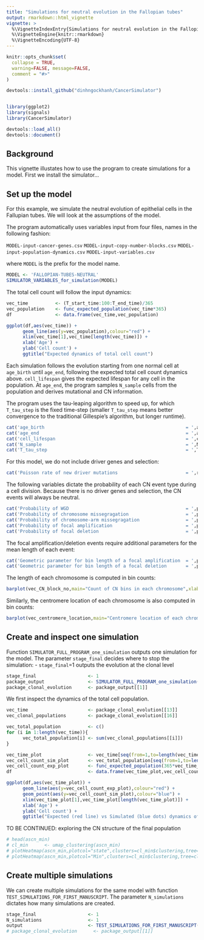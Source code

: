 ```yaml
---
title: "Simulations for neutral evolution in the Fallopian tubes"
output: rmarkdown::html_vignette
vignette: >
  %\VignetteIndexEntry{Simulations for neutral evolution in the Fallopian tubes}
  %\VignetteEngine{knitr::rmarkdown}
  %\VignetteEncoding{UTF-8}
---
```


```r
knitr::opts_chunk$set(
  collapse = TRUE,
  warning=FALSE, message=FALSE,
  comment = "#>"
)
```

```r
devtools::install_github("dinhngockhanh/CancerSimulator")


library(ggplot2)
library(signals)
library(CancerSimulator)

devtools::load_all()
devtools::document()
```

## Background
This vignette illustates how to use the program to create simulations for a model.
First we install the simulator...


## Set up the model
For this example, we simulate the neutral evolution of epithelial cells in the Fallupian tubes. We will look at the assumptions of the model.

The program automatically uses variables input from four files, names in the following fashion:

`MODEL-input-cancer-genes.csv`
`MODEL-input-copy-number-blocks.csv`
`MODEL-input-population-dynamics.csv`
`MODEL-input-variables.csv`

where `MODEL` is the prefix for the model name.

```r
MODEL <- 'FALLOPIAN-TUBES-NEUTRAL'
SIMULATOR_VARIABLES_for_simulation(MODEL)
```

The total cell count will follow the input dynamics:

```r
vec_time          <- (T_start_time:100:T_end_time)/365
vec_population    <- func_expected_population(vec_time*365)
df                <- data.frame(vec_time,vec_population)

ggplot(df,aes(vec_time)) +
      geom_line(aes(y=vec_population),colour="red") +
      xlim(vec_time[1],vec_time[length(vec_time)]) +
      xlab('Age') +
      ylab('Cell count') +
      ggtitle("Expected dynamics of total cell count")
```

Each simulation follows the evolution starting from one normal cell at `age_birth` until `age_end`, following the expected total cell count dynamics above. `cell_lifespan` gives the expected lifespan for any cell in the population. At `age_end`, the program samples `N_sample` cells from the population and derives mutational and CN information.

The program uses the tau-leaping algorithm to speed up, for which `T_tau_step` is the fixed time-step (smaller `T_tau_step` means better convergence to the traditional Gillespie's algorithm, but longer runtime).

```r
cat('age_birth                                                    = ',age_birth,'(years)\n')
cat('age_end                                                      = ',age_end,'(years)\n')
cat('cell_lifespan                                                = ',cell_lifespan,'(days)\n')
cat('N_sample                                                     = ',N_sample,'(years)\n')
cat('T_tau_step                                                   = ',T_tau_step,'(days)\n')
```

For this model, we do not include driver genes and selection:

```r
cat('Poisson rate of new driver mutations                         = ',rate_driver,'\n')

```

The following variables dictate the probability of each CN event type during a cell division. Because there is no driver genes and selection, the CN events will always be neutral.

```r
cat('Probability of WGD                                           = ',prob_CN_whole_genome_duplication,'\n')
cat('Probability of chromosome missegragation                     = ',prob_CN_missegregation,'\n')
cat('Probability of chromosome-arm missegragation                 = ',prob_CN_chrom_arm_missegregation,'\n')
cat('Probability of focal amplification                           = ',prob_CN_focal_amplification,'\n')
cat('Probability of focal deletion                                = ',prob_CN_focal_deletion,'\n')
```

The focal amplification/deletion events require additional parameters for the mean length of each event:

```r
cat('Geometric parameter for bin length of a focal amplification  = ',prob_CN_focal_amplified_length,'\n')
cat('Geometric parameter for bin length of a focal deletion       = ',prob_CN_focal_deletion_length,'\n')
```

The length of each chromosome is computed in bin counts:

```r
barplot(vec_CN_block_no,main="Count of CN bins in each chromosome",xlab="Chromosome",names.arg=c(1:N_chromosomes))
```

Similarly, the centromere location of each chromosome is also computed in bin counts:

```r
barplot(vec_centromere_location,main="Centromere location of each chromosome",xlab="Chromosome",names.arg=c(1:N_chromosomes))
```

## Create and inspect one simulation
Function `SIMULATOR_FULL_PROGRAM_one_simulation` outputs one simulation for the model. The parameter `stage_final` decides where to stop the simulation:
- `stage_final`=1 outputs the evolution at the clonal level

```r
stage_final                   <- 1
package_output                <- SIMULATOR_FULL_PROGRAM_one_simulation(MODEL,stage_final)
package_clonal_evolution      <- package_output[[1]]
```

We first inspect the dynamics of the total cell population.

```r
vec_time                      <- package_clonal_evolution[[13]]
vec_clonal_populations        <- package_clonal_evolution[[16]]

vec_total_population          <- c()
for (i in 1:length(vec_time)){
      vec_total_population[i] <- sum(vec_clonal_populations[[i]])
}

vec_time_plot                 <- vec_time[seq(from=1,to=length(vec_time),by=100)]/365
vec_cell_count_sim_plot       <- vec_total_population[seq(from=1,to=length(vec_time),by=100)]
vec_cell_count_exp_plot       <- func_expected_population(365*vec_time_plot)
df                            <- data.frame(vec_time_plot,vec_cell_count_sim_plot,vec_cell_count_exp_plot)

ggplot(df,aes(vec_time_plot)) +
      geom_line(aes(y=vec_cell_count_exp_plot),colour="red") +
      geom_point(aes(y=vec_cell_count_sim_plot),colour="blue") +
      xlim(vec_time_plot[1],vec_time_plot[length(vec_time_plot)]) +
      xlab('Age') +
      ylab('Cell count') +
      ggtitle("Expected (red line) vs Simulated (blue dots) dynamics of total cell count")
```

TO BE CONTINUED: exploring the CN structure of the final population














```r

# head(ascn_min)
# cl_min      <- umap_clustering(ascn_min)
# plotHeatmap(ascn_min,plotcol="state",clusters=cl_min$clustering,tree=cl_min$tree,reorderclusters=TRUE,plottree=FALSE)
# plotHeatmap(ascn_min,plotcol="Min",clusters=cl_min$clustering,tree=cl_min$tree,reorderclusters=TRUE,plottree=FALSE)

```

















## Create multiple simulations
We can create multiple simulations for the same model with function `TEST_SIMULATIONS_FOR_FIRST_MANUSCRIPT`. The parameter `N_simulations` dictates how many simulations are created.

```r
stage_final                   <- 1
N_simulations                 <- 1
output                        <- TEST_SIMULATIONS_FOR_FIRST_MANUSCRIPT(MODEL,stage_final,N_simulations)
# package_clonal_evolution      <- package_output[[1]]
```
